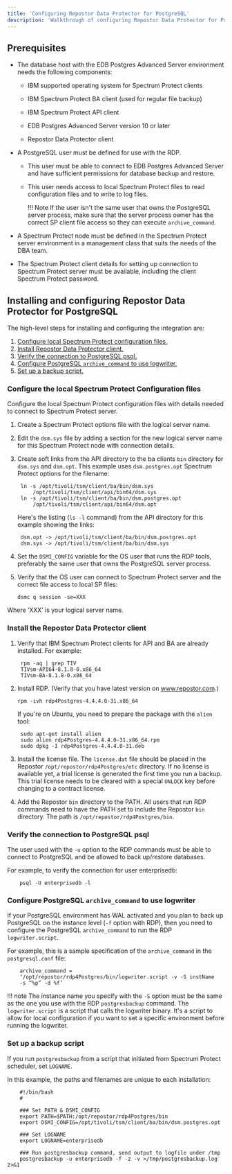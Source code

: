 ```yaml
---
title: 'Configuring Repostor Data Protector for PostgreSQL'
description: 'Walkthrough of configuring Repostor Data Protector for PostgreSQL'
---
```


## Prerequisites

- The database host with the EDB Postgres Advanced Server environment needs the following components:
    
  - IBM supported operating system for Spectrum Protect clients

  - IBM Spectrum Protect BA client (used for regular file backup)

  - IBM Spectrum Protect API client

  - EDB Postgres Advanced Server version 10 or later

  - Repostor Data Protector client


- A PostgreSQL user must be defined for use with the RDP.
    
  - This user must be able to connect to EDB Postgres Advanced Server and have sufficient permissions for
database backup and restore.

  - This user needs access to local Spectrum Protect files to read configuration files and to write to log files.

    !!! Note
        If the user isn't the same user that owns the PostgreSQL server process, make sure that the server process owner has the correct SP client file access so they can execute `archive_command`.

- A Spectrum Protect node must be defined in the Spectrum Protect server environment in a
management class that suits the needs of the DBA team.

- The Spectrum Protect client details for setting up connection to Spectrum Protect server must be
available, including the client Spectrum Protect password.


## Installing and configuring Repostor Data Protector for PostgreSQL

The high-level steps for installing and configuring the integration are:

1. [Configure local Spectrum Protect configuration files.](/#configure-local-spectrum-protect-configuration-files)
1. [Install Repostor Data Protector client.](#install-repostor-data-protector-client)
1. [Verify the connection to PostgreSQL psql.](/#verify-the-connection-to-postgresql-psql)
1. [Configure PostgreSQL `archive_command` to use logwriter.](#configure-postgresql-archive_command-to-use-logwriter)
1. [Set up a backup script.](#set-up-a-backup-script)

### Configure the local Spectrum Protect Configuration files 

Configure the local Spectrum Protect configuration files with details needed to connect to
Spectrum Protect server.

1. Create a Spectrum Protect options file with the logical server name.

2. Edit the `dsm.sys` file by adding a section for the new logical server name for this Spectrum Protect node with
connection details.

3. Create soft links from the API directory to the ba clients `bin` directory for `dsm.sys` and `dsm.opt`. This example uses `dsm.postgres.opt` Spectrum Protect options for the filename:

   ``` 
    ln -s /opt/tivoli/tsm/client/ba/bin/dsm.sys
        /opt/tivoli/tsm/client/api/bin64/dsm.sys
    ln -s /opt/tivoli/tsm/client/ba/bin/dsm.postgres.opt
        /opt/tivoli/tsm/client/api/bin64/dsm.opt
   ```    

   Here's the listing (`ls -l` command) from the API directory for this example showing the links:

   ```    
    dsm.opt -> /opt/tivoli/tsm/client/ba/bin/dsm.postgres.opt
    dsm.sys -> /opt/tivoli/tsm/client/ba/bin/dsm.sys
   ```    

4. Set the `DSMI_CONFIG` variable for the OS user that runs the RDP tools, preferably the same user
that owns the PostgreSQL server process.

5. Verify that the OS user can connect to Spectrum Protect server and the correct file access to local SP files:
    
   ``` 
   dsmc q session -se=XXX
   ``` 
  
  Where ‘XXX’ is your logical server name.
    

### Install the Repostor Data Protector client

1. Verify that IBM Spectrum Protect clients for API and BA are already installed. For example:

   ```    
    rpm -aq | grep TIV
    TIVsm-API64-8.1.8-0.x86_64
    TIVsm-BA-8.1.8-0.x86_64
   ```   

2. Install RDP. (Verify that you have latest version on www.repostor.com.)
    ```   
    rpm -ivh rdp4Postgres-4.4.4.0-31.x86_64
    ```   
    If you're on Ubuntu, you need to prepare the package with the `alien` tool:
    
    ```
     sudo apt-get install alien
     sudo alien rdp4Postgres-4.4.4.0-31.x86_64.rpm
     sudo dpkg -I rdp4Postgres-4.4.4.0-31.deb
    ```


3. Install the license file. The `license.dat` file should be placed in the Repostor `/opt/repostor/rdp4Postgres/etc` directory. If no
license is available yet, a trial license is generated the first time you run a backup. This
trial license needs to be cleared with a special `UNLOCK` key before changing to a contract license.

4. Add the Repostor `bin` directory to the PATH. All users that run RDP commands need to have the PATH set to include the Repostor `bin` directory.
The path is `/opt/repostor/rdp4Postgres/bin`.

### Verify the connection to PostgreSQL psql

The user used with the `-u` option to the RDP commands must be able to connect to PostgreSQL and be
allowed to back up/restore databases.

For example, to verify the connection for user enterprisedb:

```
    psql -U enterprisedb -l
```
### Configure PostgreSQL `archive_command` to use logwriter

If your PostgreSQL environment has WAL activated and you plan to back up PostgreSQL on the instance
level (`-f` option with RDP), then you need to configure the PostgreSQL `archive_command` to run the
RDP `logwriter.script`.

For example, this is a sample specification of the `archive_command` in the `postgresql.conf` file:
```
    archive_command =
    ‘/opt/repostor/rdp4Postgres/bin/logwriter.script -v -S instName
    -s “%p” -d %f’
```
!!! note
    The instance name you specify with the `-S` option must be the same as the one you use with the RDP `postgresbackup`
    command. The `logwriter.script` is a script that calls the logwriter binary. It's a script to allow for local configuration if you want
    to set a specific environment before running the logwriter.

### Set up a backup script

If you run `postgresbackup` from a script that initiated from Spectrum Protect scheduler, set `LOGNAME`.

In this example, the paths and filenames are unique to each installation:

```
    #!/bin/bash
    #

    ### Set PATH & DSMI_CONFIG
    export PATH=$PATH:/opt/repostor/rdp4Postgres/bin
    export DSMI_CONFIG=/opt/tivoli/tsm/client/ba/bin/dsm.postgres.opt

    ### Set LOGNAME
    export LOGNAME=enterprisedb

    ### Run postgresbackup command, send output to logfile under /tmp
    postgresbackup -u enterprisedb -f -z -v >/tmp/postgresbackup.log 2>&1
```
